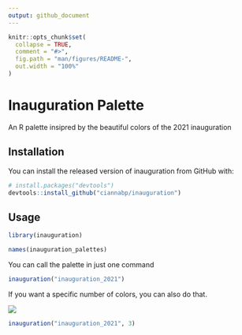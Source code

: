 ```yaml
---
output: github_document
---
```


<!-- README.md is generated from README.Rmd. Please edit that file -->

```r
knitr::opts_chunk$set(
  collapse = TRUE,
  comment = "#>",
  fig.path = "man/figures/README-",
  out.width = "100%"
)
```
# Inauguration Palette 

An R palette insipred by the beautiful colors of the 2021 inauguration

## Installation

You can install the released version of inauguration from GitHub with:

```r
# install.packages("devtools")
devtools::install_github("ciannabp/inauguration")
```

## Usage

```r
library(inauguration)

names(inauguration_palettes)
```


You can call the palette in just one command

```r
inauguration("inauguration_2021")
```

If you want a specific number of colors, you can also do that.

![](kamala_jill_amy.png)

```r
inauguration("inauguration_2021", 3)
```


